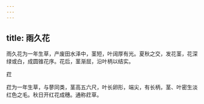 ```yaml
---
---
---
```

title: 雨久花
---



雨久花为一年生草，产废田水泽中，茎短，叶阔厚有光。夏秋之交，发花茎，花深绿或白，成圆锥花序。花后，茎渐屈，沿叶柄以结实。

荭

荭为一年生草，与蓼同类，茎高五六尺，叶长卵形，端尖，有长柄，茎、叶密生淡红色之毛。秋日开红花成穗。通称荭草。